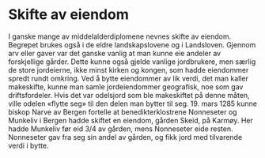 
# Skifte av eiendom

I ganske mange av middelalderdiplomene nevnes skifte av eiendom. Begrepet brukes også i de eldre landskapslovene og i Landsloven. Gjennom arv eller gaver var det ganske vanlig at man kunne eie andeler av forskjellige gårder. Dette kunne også gjelde vanlige jordbrukere, men særlig de store jordeierne, ikke minst kirken og kongen, som hadde eiendommer spredt rundt omkring. Ved å bytte eiendommer av lik verdi, det man kaller makeskifte, kunne man samle jordeiendommer geografisk, noe som gav driftsfordeler. Hvis det var odelsjord som ble makeskiftet på denne måten, ville odelen «flytte seg» til den delen man bytter til seg. 19. mars 1285 kunne biskop Narve av Bergen fortelle at benedikterklostrene Nonneseter og Munkeliv i Bergen hadde skiftet en eiendom, gården Skeid, på Karmøy. Her hadde Munkeliv før eid 3/4 av gården, mens Nonneseter eide resten. Nonneseter gav fra seg sin andel av gården, og fikk jord med tilvarende verdi i bytte.

